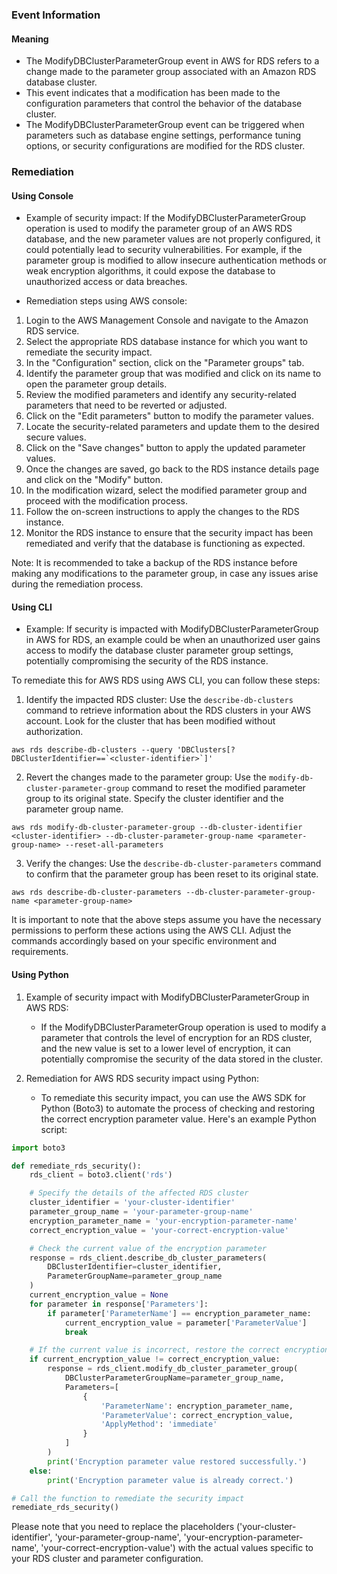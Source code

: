 
### Event Information

#### Meaning

- The ModifyDBClusterParameterGroup event in AWS for RDS refers to a change made to the parameter group associated with an Amazon RDS database cluster.
- This event indicates that a modification has been made to the configuration parameters that control the behavior of the database cluster.
- The ModifyDBClusterParameterGroup event can be triggered when parameters such as database engine settings, performance tuning options, or security configurations are modified for the RDS cluster.

### Remediation

#### Using Console

- Example of security impact: If the ModifyDBClusterParameterGroup operation is used to modify the parameter group of an AWS RDS database, and the new parameter values are not properly configured, it could potentially lead to security vulnerabilities. For example, if the parameter group is modified to allow insecure authentication methods or weak encryption algorithms, it could expose the database to unauthorized access or data breaches.

- Remediation steps using AWS console:
1. Login to the AWS Management Console and navigate to the Amazon RDS service.
2. Select the appropriate RDS database instance for which you want to remediate the security impact.
3. In the "Configuration" section, click on the "Parameter groups" tab.
4. Identify the parameter group that was modified and click on its name to open the parameter group details.
5. Review the modified parameters and identify any security-related parameters that need to be reverted or adjusted.
6. Click on the "Edit parameters" button to modify the parameter values.
7. Locate the security-related parameters and update them to the desired secure values.
8. Click on the "Save changes" button to apply the updated parameter values.
9. Once the changes are saved, go back to the RDS instance details page and click on the "Modify" button.
10. In the modification wizard, select the modified parameter group and proceed with the modification process.
11. Follow the on-screen instructions to apply the changes to the RDS instance.
12. Monitor the RDS instance to ensure that the security impact has been remediated and verify that the database is functioning as expected.

Note: It is recommended to take a backup of the RDS instance before making any modifications to the parameter group, in case any issues arise during the remediation process.

#### Using CLI

- Example: If security is impacted with ModifyDBClusterParameterGroup in AWS for RDS, an example could be when an unauthorized user gains access to modify the database cluster parameter group settings, potentially compromising the security of the RDS instance.

To remediate this for AWS RDS using AWS CLI, you can follow these steps:

1. Identify the impacted RDS cluster: Use the `describe-db-clusters` command to retrieve information about the RDS clusters in your AWS account. Look for the cluster that has been modified without authorization.

```
aws rds describe-db-clusters --query 'DBClusters[?DBClusterIdentifier==`<cluster-identifier>`]'
```

2. Revert the changes made to the parameter group: Use the `modify-db-cluster-parameter-group` command to reset the modified parameter group to its original state. Specify the cluster identifier and the parameter group name.

```
aws rds modify-db-cluster-parameter-group --db-cluster-identifier <cluster-identifier> --db-cluster-parameter-group-name <parameter-group-name> --reset-all-parameters
```

3. Verify the changes: Use the `describe-db-cluster-parameters` command to confirm that the parameter group has been reset to its original state.

```
aws rds describe-db-cluster-parameters --db-cluster-parameter-group-name <parameter-group-name>
```

It is important to note that the above steps assume you have the necessary permissions to perform these actions using the AWS CLI. Adjust the commands accordingly based on your specific environment and requirements.

#### Using Python

1. Example of security impact with ModifyDBClusterParameterGroup in AWS RDS:
   - If the ModifyDBClusterParameterGroup operation is used to modify a parameter that controls the level of encryption for an RDS cluster, and the new value is set to a lower level of encryption, it can potentially compromise the security of the data stored in the cluster.

2. Remediation for AWS RDS security impact using Python:
   - To remediate this security impact, you can use the AWS SDK for Python (Boto3) to automate the process of checking and restoring the correct encryption parameter value. Here's an example Python script:

```python
import boto3

def remediate_rds_security():
    rds_client = boto3.client('rds')

    # Specify the details of the affected RDS cluster
    cluster_identifier = 'your-cluster-identifier'
    parameter_group_name = 'your-parameter-group-name'
    encryption_parameter_name = 'your-encryption-parameter-name'
    correct_encryption_value = 'your-correct-encryption-value'

    # Check the current value of the encryption parameter
    response = rds_client.describe_db_cluster_parameters(
        DBClusterIdentifier=cluster_identifier,
        ParameterGroupName=parameter_group_name
    )
    current_encryption_value = None
    for parameter in response['Parameters']:
        if parameter['ParameterName'] == encryption_parameter_name:
            current_encryption_value = parameter['ParameterValue']
            break

    # If the current value is incorrect, restore the correct encryption value
    if current_encryption_value != correct_encryption_value:
        response = rds_client.modify_db_cluster_parameter_group(
            DBClusterParameterGroupName=parameter_group_name,
            Parameters=[
                {
                    'ParameterName': encryption_parameter_name,
                    'ParameterValue': correct_encryption_value,
                    'ApplyMethod': 'immediate'
                }
            ]
        )
        print('Encryption parameter value restored successfully.')
    else:
        print('Encryption parameter value is already correct.')

# Call the function to remediate the security impact
remediate_rds_security()
```

Please note that you need to replace the placeholders ('your-cluster-identifier', 'your-parameter-group-name', 'your-encryption-parameter-name', 'your-correct-encryption-value') with the actual values specific to your RDS cluster and parameter configuration.

